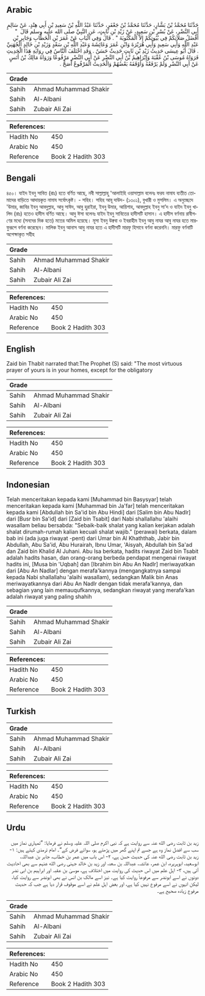 ## Arabic


<div dir="rtl" lang="ar" style={{fontSize:'larger',backgroundColor:'#f8f9fa',padding:20}}>
حَدَّثَنَا مُحَمَّدُ بْنُ بَشَّارٍ، حَدَّثَنَا مُحَمَّدُ بْنُ جَعْفَرٍ، حَدَّثَنَا عَبْدُ اللَّهِ بْنُ سَعِيدِ بْنِ أَبِي هِنْدٍ، عَنْ سَالِمٍ أَبِي النَّضْرِ، عَنْ بُسْرِ بْنِ سَعِيدٍ، عَنْ زَيْدِ بْنِ ثَابِتٍ، عَنِ النَّبِيِّ صلى الله عليه وسلم قَالَ ‏ "‏ أَفْضَلُ صَلاَتِكُمْ فِي بُيُوتِكُمْ إِلاَّ الْمَكْتُوبَةَ ‏"‏ ‏.‏ قَالَ وَفِي الْبَابِ عَنْ عُمَرَ بْنِ الْخَطَّابِ وَجَابِرِ بْنِ عَبْدِ اللَّهِ وَأَبِي سَعِيدٍ وَأَبِي هُرَيْرَةَ وَابْنِ عُمَرَ وَعَائِشَةَ وَعَبْدِ اللَّهِ بْنِ سَعْدٍ وَزَيْدِ بْنِ خَالِدٍ الْجُهَنِيِّ ‏.‏ قَالَ أَبُو عِيسَى حَدِيثُ زَيْدِ بْنِ ثَابِتٍ حَدِيثٌ حَسَنٌ ‏.‏ وَقَدِ اخْتَلَفَ النَّاسُ فِي رِوَايَةِ هَذَا الْحَدِيثِ فَرَوَاهُ مُوسَى بْنُ عُقْبَةَ وَإِبْرَاهِيمُ بْنُ أَبِي النَّضْرِ عَنْ أَبِي النَّضْرِ مَرْفُوعًا وَرَوَاهُ مَالِكُ بْنُ أَنَسٍ عَنْ أَبِي النَّضْرِ وَلَمْ يَرْفَعْهُ وَأَوْقَفَهُ بَعْضُهُمْ وَالْحَدِيثُ الْمَرْفُوعُ أَصَحُّ ‏.‏
</div>
<div style={{backgroundColor:'#f8f9fa',padding:20, marginBottom: 10}}><table> <thead> <tr> <th>Grade</th> <th></th> </tr> </thead> <tbody> <tr><td>Sahih</td><td>Ahmad Muhammad Shakir</td></tr><tr><td>Sahih</td><td>Al-Albani</td></tr><tr><td>Sahih</td><td>Zubair Ali Zai</td></tr></tbody></table><table> <thead> <tr> <th>References:</th> <th></th> </tr> </thead> <tbody><tr><td>Hadith No</td><td>450</td></tr><tr><td>Arabic No</td><td>450</td></tr><tr><td>Reference</td><td>Book 2 Hadith 303</td></tr></tbody></table></div>

## Bengali


<div dir="ltr" lang="bn" style={{fontSize:'larger',backgroundColor:'#f8f9fa',padding:20}}>
৪৫০। যাইদ ইবনু সাবিত (রাঃ) হতে বর্ণিত আছে, নবী সাল্লাল্লাহু 'আলাইহি ওয়াসাল্লাম বলেনঃ ফরয নামায ব্যতীত তোমাদের বাড়িতে আদায়কৃত নামায সর্বোৎকৃষ্ট। - সহিহ। সহিহ আবূ দাউদ- (১৩০১), বুখারী ও মুসলিম। এ অনুচ্ছেদে 'উমার, জাবির ইবনু আবদুল্লাহ, আবু সাঈদ, আবু হুরাইরা, ইবনু উমার, আয়িশাহ, আবদুল্লাহ ইবনু সা’দ ও যাইদ ইবনু খালিদ (রাঃ) হতেও হাদীস বর্ণিত আছে। আবু ঈসা বলেনঃ যাইদ ইবনু সাবিতের হাদীসটি হাসান। এ হাদীস বর্ণনায় রাবীগণের মধ্যে (সনদের দিক হতে) মতের অমিল হয়েছে। মূসা ইবনু উক্ববা ও ইবরাহীম ইবনু আবু নাযর আবু নাযর হতে মারফুরূপে বর্ণনা করেছেন। মালিক ইবনু আনাস আবু নাযর হতে এ হাদীসটি মারফু হিসাবে বর্ণনা করেননি। মারফু বর্ণনাটি অপেক্ষাকৃত সহীহ
</div>
<div style={{backgroundColor:'#f8f9fa',padding:20, marginBottom: 10}}><table> <thead> <tr> <th>Grade</th> <th></th> </tr> </thead> <tbody> <tr><td>Sahih</td><td>Ahmad Muhammad Shakir</td></tr><tr><td>Sahih</td><td>Al-Albani</td></tr><tr><td>Sahih</td><td>Zubair Ali Zai</td></tr></tbody></table><table> <thead> <tr> <th>References:</th> <th></th> </tr> </thead> <tbody><tr><td>Hadith No</td><td>450</td></tr><tr><td>Arabic No</td><td>450</td></tr><tr><td>Reference</td><td>Book 2 Hadith 303</td></tr></tbody></table></div>

## English


<div dir="ltr" lang="en" style={{fontSize:'larger',backgroundColor:'#f8f9fa',padding:20}}>
Zaid bin Thabit narrated that:The Prophet (S) said: "The most virtuous prayer of yours is in your homes, except for the obligatory
</div>
<div style={{backgroundColor:'#f8f9fa',padding:20, marginBottom: 10}}><table> <thead> <tr> <th>Grade</th> <th></th> </tr> </thead> <tbody> <tr><td>Sahih</td><td>Ahmad Muhammad Shakir</td></tr><tr><td>Sahih</td><td>Al-Albani</td></tr><tr><td>Sahih</td><td>Zubair Ali Zai</td></tr></tbody></table><table> <thead> <tr> <th>References:</th> <th></th> </tr> </thead> <tbody><tr><td>Hadith No</td><td>450</td></tr><tr><td>Arabic No</td><td>450</td></tr><tr><td>Reference</td><td>Book 2 Hadith 303</td></tr></tbody></table></div>

## Indonesian


<div dir="ltr" lang="id" style={{fontSize:'larger',backgroundColor:'#f8f9fa',padding:20}}>
Telah menceritakan kepada kami [Muhammad bin Basysyar] telah menceritakan kepada kami [Muhammad bin Ja'far] telah menceritakan kepada kami [Abdullah bin Sa'id bin Abu Hindi] dari [Salim bin Abu Nadlr] dari [Busr bin Sa'id] dari [Zaid bin Tsabit] dari Nabi shallallahu 'alaihi wasallam beliau bersabda: "Sebaik-baik shalat yang kalian kerjakan adalah shalat dirumah-rumah kalian kecuali shalat wajib." (perawai) berkata, dalam bab ini (ada juga riwayat -pent) dari Umar bin Al Khaththab, Jabir bin Abdullah, Abu Sa'id, Abu Hurairah, Ibnu Umar, 'Aisyah, Abdullah bin Sa'ad dan Zaid bin Khalid Al Juhani. Abu Isa berkata, hadits riwayat Zaid bin Tsabit adalah hadits hasan, dan orang-orang berbeda pendapat mengenai riwayat hadits ini, [Musa bin 'Uqbah] dan [Ibrahim bin Abu An Nadlr] meriwayatkan dari [Abu An Nadlar] dengan merafa'kannya (mengangkatnya sampai kepada Nabi shallallahu 'alaihi wasallam), sedangkan Malik bin Anas meriwayatkannya dari Abu An Nadlr dengan tidak merafa'kannya, dan sebagian yang lain memauqufkannya, sedangkan riwayat yang merafa'kan adalah riwayat yang paling shahih
</div>
<div style={{backgroundColor:'#f8f9fa',padding:20, marginBottom: 10}}><table> <thead> <tr> <th>Grade</th> <th></th> </tr> </thead> <tbody> <tr><td>Sahih</td><td>Ahmad Muhammad Shakir</td></tr><tr><td>Sahih</td><td>Al-Albani</td></tr><tr><td>Sahih</td><td>Zubair Ali Zai</td></tr></tbody></table><table> <thead> <tr> <th>References:</th> <th></th> </tr> </thead> <tbody><tr><td>Hadith No</td><td>450</td></tr><tr><td>Arabic No</td><td>450</td></tr><tr><td>Reference</td><td>Book 2 Hadith 303</td></tr></tbody></table></div>

## Turkish


<div dir="ltr" lang="tr" style={{fontSize:'larger',backgroundColor:'#f8f9fa',padding:20}}>

</div>
<div style={{backgroundColor:'#f8f9fa',padding:20, marginBottom: 10}}><table> <thead> <tr> <th>Grade</th> <th></th> </tr> </thead> <tbody> <tr><td>Sahih</td><td>Ahmad Muhammad Shakir</td></tr><tr><td>Sahih</td><td>Al-Albani</td></tr><tr><td>Sahih</td><td>Zubair Ali Zai</td></tr></tbody></table><table> <thead> <tr> <th>References:</th> <th></th> </tr> </thead> <tbody><tr><td>Hadith No</td><td>450</td></tr><tr><td>Arabic No</td><td>450</td></tr><tr><td>Reference</td><td>Book 2 Hadith 303</td></tr></tbody></table></div>

## Urdu


<div dir="rtl" lang="ur" style={{fontSize:'larger',backgroundColor:'#f8f9fa',padding:20}}>
زید بن ثابت رضی الله عنہ سے روایت ہے کہ نبی اکرم صلی اللہ علیہ وسلم نے فرمایا: ”تمہاری نماز میں سب سے افضل نماز وہ ہے جسے تم اپنے گھر میں پڑھتے ہو، سوائے فرض کے“۔ امام ترمذی کہتے ہیں: ۱- زید بن ثابت رضی الله عنہ کی حدیث حسن ہے، ۲- اس باب میں عمر بن خطاب، جابر بن عبداللہ، ابوسعید، ابوہریرہ، ابن عمر، عائشہ، عبداللہ بن سعد، اور زید بن خالد جہنی رضی الله عنہم سے بھی احادیث آئی ہیں، ۳- اہل علم میں اس حدیث کی روایت میں اختلاف ہے، موسیٰ بن عقبہ اور ابراہیم بن ابی نضر دونوں نے اسے ابونضر سے مرفوعاً روایت کیا ہے۔ نیز اسے مالک بن انس نے بھی ابونضر سے روایت کیا، لیکن انہوں نے اسے مرفوع نہیں کیا ہے، اور بعض اہل علم نے اسے موقوف قرار دیا ہے جب کہ حدیث مرفوع زیادہ صحیح ہے۔
</div>
<div style={{backgroundColor:'#f8f9fa',padding:20, marginBottom: 10}}><table> <thead> <tr> <th>Grade</th> <th></th> </tr> </thead> <tbody> <tr><td>Sahih</td><td>Ahmad Muhammad Shakir</td></tr><tr><td>Sahih</td><td>Al-Albani</td></tr><tr><td>Sahih</td><td>Zubair Ali Zai</td></tr></tbody></table><table> <thead> <tr> <th>References:</th> <th></th> </tr> </thead> <tbody><tr><td>Hadith No</td><td>450</td></tr><tr><td>Arabic No</td><td>450</td></tr><tr><td>Reference</td><td>Book 2 Hadith 303</td></tr></tbody></table></div>